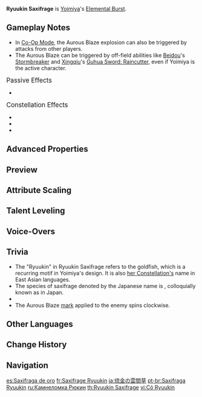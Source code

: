 {{Talent Infobox
|image         = Talent Ryuukin Saxifrage.png
|character     = Yoimiya
|type          = Elemental Burst
|info          = Yoimiya leaps into the air along with her original creation, the "Ryuukin Saxifrage," and fires forth blazing rockets bursting with surprises that deal {{Color|[[AoE]] Pyro DMG}} and mark one of the hit opponents with Aurous Blaze.<br><br>'''Aurous Blaze'''<br>All Normal/Charged/Plunging Attacks, Elemental Skills, and Elemental Bursts by any party member other than Yoimiya that hit an opponent marked by Aurous Blaze will trigger an explosion, dealing {{Color|AoE Pyro DMG}}.<br>When an opponent affected by Aurous Blaze is defeated before its duration expires, the effect will pass on to another nearby opponent, who will inherit the remaining duration.<br><br>One Aurous Blaze explosion can be triggered every 2s. When Yoimiya is down, Aurous Blaze effects created through her skills will be deactivated.
|energyCost    = 60
|CD            = 15s
|duration      = 10s
|attr1         = Skill DMG
|value1        = 127–270.3%
|attr2         = Aurous Blaze Explosion DMG
|value2        = 122–259.25%
|utility1      = Party
|utility2      = Effects End Character Fallen
|utility3      = Hitlag Extendable
|utility4      = Status to Enemy
|scale_att1    = ATK
}}
{{Description|Fireworks are man-made starlight, comets fired into the sky. Though they last for but an instant, the memory of their brilliance shall surely live on.}}
'''Ryuukin Saxifrage''' is [[Yoimiya]]'s [[Elemental Burst]].

==Gameplay Notes==
* In [[Co-Op Mode]], the Aurous Blaze explosion can also be triggered by attacks from other players.
* The Aurous Blaze can be triggered by off-field abilities like [[Beidou]]'s [[Stormbreaker]] and [[Xingqiu]]'s [[Guhua Sword: Raincutter]], even if Yoimiya is the active character.

;<big>Passive Effects</big>
* {{Talent Note|ascension|2|Summer Night's Dawn|Grants a 10% to 20% ATK buff to nearby party members for 15s upon using Ryuukin Saxifrage, based on [[Tricks of the Trouble-Maker]] stacks.|character=Yoimiya|talent=Ryuukin Saxifrage}}

;<big>Constellation Effects</big>
* {{Talent Note|constellation|1|Agate Ryuukin}}
* {{Talent Note|constellation|4|Pyrotechnic Professional}}
* {{Talent Note|constellation|5|A Summer Festival's Eve}}

==Advanced Properties==
{{Advanced Properties
|title   = Skill DMG
|gu      = 2U
|icdtag  = Elemental Burst
|icdtype = 2.5s/3 Hits
|poise   = 220
|impulse = 7
|blunt   = 1

|title2   = Aurous Blaze Explosion DMG
|gu2      = 1U
|icdtag2  = Elemental Burst
|icdtype2 = 2.5s/3 Hits
|poise2   = 60
|impulse2 = 3
|blunt2   = 1
}}

==Preview==
{{Preview
|file1    = Ryuukin Saxifrage Preview
|caption1 = Elemental Burst

|file2    = Ryuukin Saxifrage Aurous Blaze Preview
|caption2 = Aurous Blaze explosion by a party member
}}
{{Clr}}

==Attribute Scaling==
{{Talent Scaling
|talentType=Elemental Burst
|levels=13
|order=skilldmg,aurousblazeexplosiondmg,duration,cd,energycost
|titles=Skill DMG (%),Aurous Blaze Explosion DMG (%),Duration,CD,Energy Cost
|skilldmg_1=127.2
|skilldmg_2=136.74
|skilldmg_3=146.28
|skilldmg_4=159
|skilldmg_5=168.54
|skilldmg_6=178.08
|skilldmg_7=190.8
|skilldmg_8=203.52
|skilldmg_9=216.24
|skilldmg_10=228.96
|skilldmg_11=241.68
|skilldmg_12=254.4
|skilldmg_13=270.3
|aurousblazeexplosiondmg_1=122
|aurousblazeexplosiondmg_2=131.15
|aurousblazeexplosiondmg_3=140.3
|aurousblazeexplosiondmg_4=152.5
|aurousblazeexplosiondmg_5=161.65
|aurousblazeexplosiondmg_6=170.8
|aurousblazeexplosiondmg_7=183
|aurousblazeexplosiondmg_8=195.2
|aurousblazeexplosiondmg_9=207.4
|aurousblazeexplosiondmg_10=219.6
|aurousblazeexplosiondmg_11=231.8
|aurousblazeexplosiondmg_12=244
|aurousblazeexplosiondmg_13=259.25
|duration=10s
|cd=15s
|energycost=60
}}

==Talent Leveling==
{{Talent Upgrade|Yoimiya}}

==Voice-Overs==
{{Talent VO}}

==Trivia==
* The "Ryuukin" {{Lang|ja=琉金}} in Ryuukin Saxifrage {{Lang|ja=琉金の雲間草|ja_rm=Ryuukin no Kumomagusa}} refers to the {{w|Ryukin}} goldfish, which is a recurring motif in Yoimiya's design. It is also [[Carassius Auratus#Other Languages|her Constellation's]] name in East Asian languages.
* The species of saxifrage denoted by the Japanese name {{ja|雲間草|rm=kumomagusa}} is {{w|ja:クモマグサ|''Saxifraga merkii'' var. ''idsuroei''}}, colloquially known as {{lang|"winter's fireworks"|ja=冬の花火|ja_rm=fuyu no hanabi}} in Japan.
* {{Talent Note|clap}}
* The Aurous Blaze [[status|mark]] applied to the enemy spins clockwise.

==Other Languages==
{{Other Languages
|en      = Ryuukin Saxifrage
|zhs     = 琉金云间草
|zhs_rm  = Liújīn Yúnjiān-cǎo
|zht     = 琉金雲間草
|zht_rm  = Liújīn Yúnjiān-cǎo
|zh_tl   = {{w|Ryukin}} Saxifrage
|ja      = 琉金の雲間草
|ja_rm   = Ryuukin no Kumomagusa
|ja_tl   = {{w|Ryukin}} Saxifrage
|ko      = 유금 운간초
|ko_rm   = Yugeum Ungancho
|ko_tl   = {{w|Ryukin}} Saxifrage
|es      = Saxifraga de oro
|es_tl   = Gold Saxifrage
|fr      = Saxifrage Ryuukin
|fr_tl   = Ryuukin Saxifrage
|ru      = Камнеломка Рюкин
|ru_tl   = Ryuukin Saxifrage
|th      = Ryuukin Saxifrage
|vi      = Cỏ Ryuukin
|vi_tl   = Ryuukin Grass
|de      = Ryuukin-Steinbrech
|de_tl   = Ryuukin Saxifrage
|id      = Ryuukin Saxifrage
|pt      = Saxifraga Ryuukin
|pt_tl   = 
|tr      = Taşkıran Ryuukin
|tr_tl   = Saxifrage Ryuukin
|it      = Sassifraga Ryuukin
|it_tl   = Ryuukin Saxifrage
}}

==Change History==
{{Change History|2.0}}
<!--
==References==
{{Reflist}}
-->
==Navigation==
{{Talent Navbox|Yoimiya}}

[[es:Saxifraga de oro]]
[[fr:Saxifrage Ryuukin]]
[[ja:琉金の雲間草]]
[[pt-br:Saxifraga Ryuukin]]
[[ru:Камнеломка Рюкин]]
[[th:Ryuukin Saxifrage]]
[[vi:Cỏ Ryuukin]]